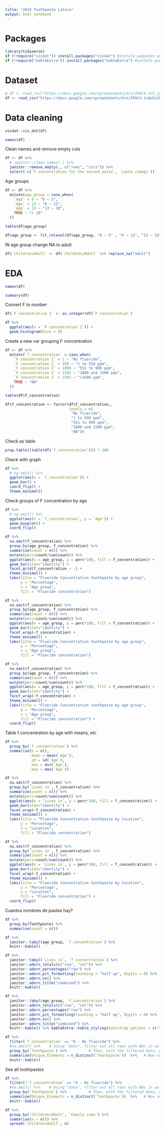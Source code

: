 ```yaml
---
title: "2019 Toothpaste Latvia"
output: html_notebook
---
```

# Packages
```r
library(tidyverse)
if (!require("visdat")) install.packages("visdat") #instala paquetes en caso que no est?n instalados
if (!require("kableExtra")) install.packages("kableExtra") #instala paquetes en caso que no est?n instalados
```

# Dataset
```r
# df <- read_csv("https://docs.google.com/spreadsheets/d/e/2PACX-1vS_CyX5w7gOyekyzKDiwO2LQ9h5q9r5CLgNISIFXfED3X7IXNAEES5Kg_4vCyK_Q10UDCt_RZtLYyO7/pub?output=csv")
df <- read_csv("https://docs.google.com/spreadsheets/d/e/2PACX-1vQo5nCKqjmclsLAUdGF3spDrwRAIqLT1ChCDj8yQ6DcgO0CDwhdQRIw3lMbA9du1FEdaR084FI-Xknc/pub?gid=861337044&single=true&output=csv") # data until march 14, 2019
```
# Data cleaning
```r
visdat::vis_dat(df)
```

```r
names(df)
```

Clean names and remove empty cols
```r
df <- df %>% 
  # janitor::clean_names(.) %>% 
  janitor::remove_empty(., c("rows", "cols")) %>% 
  select(-c(`F concentration for the second paste`, `Laika zimogs`))
```

Age groups
```r
df <- df %>% 
  mutate(age_group = case_when(
    `Age` < 6 ~ "0 ~ 5", 
    `Age` < 13 ~ "6 ~ 12", 
    `Age` < 19 ~ "13 ~ 18", 
    TRUE ~ "> 18"
  ))
```

```r
table(df$age_group)
```

```r
df$age_group <- fct_relevel(df$age_group, "0 ~ 5" , "6 ~ 12", "13 ~ 18", "> 18" )
```


IN age group change NA to adult

```r
df$`Children/Adult` <- df$`Children/Adult` %>% replace_na("adult")
```

# EDA
```r
names(df)
```
```r
summary(df)
```
Convert F to number
```r
df$`F concentration 2` <- as.integer(df$`F concentration`)
```
```r
df %>% 
  ggplot(aes(x = `F concentration 2`)) + 
  geom_histogram(bins = 5)
```
Create a new var grouping F concentration
```r
df <- df %>% 
  mutate(`f_concentration` = case_when(
    `F concentration 2` < 1 ~ "No fluoride", 
    `F concentration 2` < 550 ~ "1 to 550 ppm", 
    `F concentration 2` < 1000 ~ "551 to 999 ppm",
    `F concentration 2` < 1501 ~ "1000 and 1500 ppm", 
    `F concentration 2` > 1501 ~ ">1500 ppm", 
    TRUE ~ "NA"
  ))
```

```r
table(df$f_concentration)
```

```r
df$f_concentration <- factor(df$f_concentration,, 
                             levels = c(
                              "No fluoride", 
                              "1 to 550 ppm", 
                              "551 to 999 ppm", 
                              "1000 and 1500 ppm", 
                              "NA"))
```





Check as table
```r
prop.table((table(df$`f_concentration`))) * 100
```
Check with graph
```r
df %>% 
  # na.omit() %>% 
  ggplot(aes(x = `f_concentration`)) + 
  geom_bar() + 
  coord_flip() + 
  theme_minimal()
```
Check groups of F concentration by age
```r
df %>% 
  # na.omit() %>% 
  ggplot(aes(x = `f_concentration`, y = `Age`)) +
  geom_boxplot() +
  coord_flip()
```

```r
df %>% 
  na.omit(f_concentration) %>% 
  group_by(age_group, f_concentration) %>% 
  summarise(count = n()) %>% 
  mutate(perc=count/sum(count)) %>% 
  ggplot(aes(x = age_group, y = perc*100, fill = f_concentration)) +
  geom_bar(stat="identity") + 
  facet_grid(f_concentration ~ .) + 
  theme_minimal() + 
  labs(title = "Fluoride Concentration toothpaste by age group", 
       y = "Percentage", 
       x = "Age group", 
       fill = "Fluoride concentration")

```
```r
df %>% 
  na.omit(f_concentration) %>% 
  group_by(age_group, f_concentration) %>% 
  summarise(count = n()) %>% 
  mutate(perc=count/sum(count)) %>% 
  ggplot(aes(x = age_group, y = perc*100, fill = f_concentration)) +
  geom_bar(stat="identity") + 
  facet_wrap(~f_concentration) + 
  theme_minimal() + 
  labs(title = "Fluoride Concentration toothpaste by age group", 
       y = "Percentage", 
       x = "Age group", 
       fill = "Fluoride concentration")
```
```r
df %>% 
  na.omit(f_concentration) %>% 
  group_by(age_group, f_concentration) %>% 
  summarise(count = n()) %>% 
  mutate(perc=count/sum(count)) %>% 
  ggplot(aes(x = age_group, y = perc*100, fill = f_concentration)) +
  geom_bar(stat="identity") + 
  facet_wrap(~f_concentration) + 
  theme_minimal() + 
  labs(title = "Fluoride Concentration toothpaste by age group", 
       y = "Percentage", 
       x = "Age group", 
       fill = "Fluoride concentration") + 
  coord_flip()
```



Table f concentration by age with means, etc
```r
df %>% 
  group_by(`f_concentration`) %>% 
  summarise(n = n(), 
            mean = mean(`Age`), 
            sd = sd(`Age`), 
            min = min(`Age`), 
            max = max(`Age`))
```
```r
df %>% 
  na.omit(f_concentration) %>% 
  group_by(`Lives in`, f_concentration) %>% 
  summarise(count = n()) %>% 
  mutate(perc=count/sum(count)) %>% 
  ggplot(aes(x = `Lives in`, y = perc*100, fill = f_concentration)) +
  geom_bar(stat="identity") + 
  facet_wrap(~f_concentration) + 
  theme_minimal() + 
  labs(title = "Fluoride Concentration toothpaste by location", 
       y = "Percentage", 
       x = "Location", 
       fill = "Fluoride concentration")
```
```r
df %>% 
  na.omit(f_concentration) %>% 
  group_by(`Lives in`, f_concentration) %>% 
  summarise(count = n()) %>% 
  mutate(perc=count/sum(count)) %>% 
  ggplot(aes(x = `Lives in`, y = perc*100, fill = f_concentration)) +
  geom_bar(stat="identity") + 
  facet_wrap(~f_concentration) + 
  theme_minimal() + 
  labs(title = "Fluoride Concentration toothpaste by location", 
       y = "Percentage", 
       x = "Location", 
       fill = "Fluoride concentration") + 
  coord_flip()
```

Cuantos nombres de pastas hay?
```r
df %>% 
  group_by(Toothpaste) %>% 
  summarise(count = n())
```




```r
df %>% 
  janitor::tabyl(age_group, `f_concentration`) %>% 
  knitr::kable()
```


```r
df %>% 
  janitor::tabyl(`Lives in`, `f_concentration`) %>% 
  janitor::adorn_totals(c("row", "col")) %>%
  janitor::adorn_percentages("row") %>% 
  janitor::adorn_pct_formatting(rounding = "half up", digits = 0) %>%
  janitor::adorn_ns() %>%
  janitor::adorn_title("combined") %>%
  knitr::kable()
```


```r
df %>% 
  janitor::tabyl(age_group, `f_concentration`) %>% 
  janitor::adorn_totals(c("row", "col")) %>%
  janitor::adorn_percentages("row") %>% 
  janitor::adorn_pct_formatting(rounding = "half up", digits = 0) %>%
  janitor::adorn_ns() %>%
  janitor::adorn_title("combined") %>%
  knitr::kable() %>% kableExtra::kable_styling(bootstrap_options = c("striped", "hover"))
```



```r
df %>%  
  filter(`f_concentration` == "0 - No fluoride") %>% 
  #na.omit() %>%    # Using "data", filter out all rows with NAs in aa 
  group_by(`Toothpaste`) %>%          # Then, with the filtered data, group it by "bb"
  summarise(Unique_Elements = n_distinct(`Toothpaste`))  %>%   # Now summarise with unique elements per group
  knitr::kable()
```

See all toothpastes


```r
df %>%  
  filter(!`f_concentration` == "0 - No fluoride") %>% 
  #na.omit() %>%    # Using "data", filter out all rows with NAs in aa 
  group_by(`Toothpaste`) %>%          # Then, with the filtered data, group it by "bb"
  summarise(Unique_Elements = n_distinct(`Toothpaste`))  %>%   # Now summarise with unique elements per group
  knitr::kable()
```




```r
df %>% 
  group_by(`Children/Adult`, `Family code`) %>% 
  summarise(n = n()) %>% 
  spread(`Children/Adult`, n)
```

